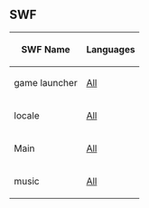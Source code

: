 {{CPW|Super Hero Bounce|Pulo do Super-Herói}}

==SWF==
<center>
{|class="wikitable" border="1"
!SWF Name
!Languages
|-
|game launcher||[[Media:ClientGame launcher 3.swf|All]]
|-
|locale||[[Media:GamesChaseLangEnLocale.swf|All]]
|-
|Main||[[Media:GamesCpPartyGamesBounceMain.swf|All]]
|-
|music||[[Media:Music395.swf|All]]
|}
</center>